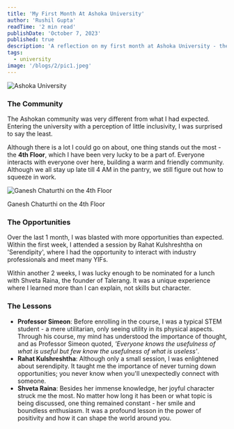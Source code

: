 ```yaml
---
title: 'My First Month At Ashoka University'
author: 'Rushil Gupta'
readTime: '2 min read'
publishDate: 'October 7, 2023'
published: true
description: 'A reflection on my first month at Ashoka University - the community, the opportunities, and the lessons.'
tags:
  - university
image: '/blogs/2/pic1.jpeg'
---
```


<BlogInfo frontmatter={frontmatter} />

![Ashoka University](/blogs/2/pic1.jpeg)

### The Community

The Ashokan community was very different from what I had expected. Entering the university with a perception of little inclusivity, I was surprised to
say the least.

Although there is a lot I could go on about, one thing stands out the most - the **4th Floor**, which I have been very lucky to be a part of. Everyone
interacts with everyone over here, building a warm and friendly community. Although we all stay up late till 4 AM in the pantry, we still figure out
how to squeeze in work.

<div className="image-caption">
  <img src="/blogs/2/pic2.jpeg" alt="Ganesh Chaturthi on the 4th Floor" className="mx-auto" />
  <p>Ganesh Chaturthi on the 4th Floor</p>
</div>

### The Opportunities

Over the last 1 month, I was blasted with more opportunities than expected. Within the first week, I attended a session by Rahat Kulshreshtha on
'Serendipity', where I had the opportunity to interact with industry professionals and meet many YIFs.

Within another 2 weeks, I was lucky enough to be nominated for a lunch with Shveta Raina, the founder of Talerang. It was a unique experience where I
learned more than I can explain, not skills but character.

### The Lessons

- **Professor Simeon**: Before enrolling in the course, I was a typical STEM student - a mere utilitarian, only seeing utility in its physical
  aspects. Through his course, my mind has understood the importance of thought, and as Professor Simeon quoted, _'Everyone knows the usefulness of
  what is useful but few know the usefulness of what is useless'_.
- **Rahat Kulshreshtha**: Although only a small session, I was enlightened about serendipity. It taught me the importance of never turning down
  opportunities; you never know when you'll unexpectedly connect with someone.
- **Shveta Raina**: Besides her immense knowledge, her joyful character struck me the most. No matter how long it has been or what topic is being
  discussed, one thing remained constant - her smile and boundless enthusiasm. It was a profound lesson in the power of positivity and how it can
  shape the world around you.
